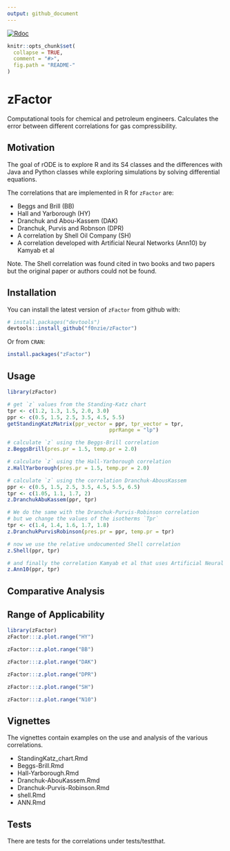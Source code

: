 ```yaml
---
output: github_document
---
```


[![Rdoc](http://www.rdocumentation.org/badges/version/zFactor)](http://www.rdocumentation.org/packages/zFactor)


<!-- README.md is generated from README.Rmd. Please edit that file -->

```r
knitr::opts_chunk$set(
  collapse = TRUE,
  comment = "#>",
  fig.path = "README-"
)
```

# zFactor
Computational tools for chemical and petroleum engineers. Calculates the error between different correlations for gas compressibility.

## Motivation

The goal of rODE is to explore R and its S4 classes and the differences with Java and Python classes while exploring simulations by solving differential equations.


The correlations that are implemented in R for `zFactor` are:

* Beggs and Brill (BB)
* Hall and Yarborough (HY)
* Dranchuk and Abou-Kassem (DAK)
* Dranchuk, Purvis and Robnson (DPR)
* A correlation by Shell Oil Company (SH)
* A correlation developed with Artificial Neural Networks (Ann10) by Kamyab et al

Note. The Shell correlation was found cited in two books and two papers but the original paper or authors could not be found.


## Installation
You can install the latest version of `zFactor` from github with:

```r
# install.packages("devtools")
devtools::install_github("f0nzie/zFactor")
```


Or from `CRAN`:

```r
install.packages("zFactor")
```

## Usage

```r
library(zFactor)

# get `z` values from the Standing-Katz chart
tpr <- c(1.2, 1.3, 1.5, 2.0, 3.0) 
ppr <- c(0.5, 1.5, 2.5, 3.5, 4.5, 5.5) 
getStandingKatzMatrix(ppr_vector = ppr, tpr_vector = tpr, 
                                 pprRange = "lp")

# calculate `z` using the Beggs-Brill correlation
z.BeggsBrill(pres.pr = 1.5, temp.pr = 2.0)

# calculate `z` using the Hall-Yarborough correlation
z.HallYarborough(pres.pr = 1.5, temp.pr = 2.0)

# calculate `z` using the correlation Dranchuk-AbousKassem
ppr <- c(0.5, 1.5, 2.5, 3.5, 4.5, 5.5, 6.5) 
tpr <- c(1.05, 1.1, 1.7, 2) 
z.DranchukAbuKassem(ppr, tpr)

# We do the same with the Dranchuk-Purvis-Robinson correlation
# but we change the values of the isotherms `Tpr`
tpr <- c(1.4, 1.4, 1.6, 1.7, 1.8) 
z.DranchukPurvisRobinson(pres.pr = ppr, temp.pr = tpr)

# now we use the relative undocumented Shell correlation
z.Shell(ppr, tpr)

# and finally the correlation Kamyab et al that uses Artificial Neural Networks
z.Ann10(ppr, tpr)

```

## Comparative Analysis

## Range of Applicability


```r

library(zFactor)
zFactor:::z.plot.range("HY")

zFactor:::z.plot.range("BB")

zFactor:::z.plot.range("DAK")

zFactor:::z.plot.range("DPR")

zFactor:::z.plot.range("SH")

zFactor:::z.plot.range("N10")
```


## Vignettes
The vignettes contain examples on the use and analysis of the various correlations.

* StandingKatz_chart.Rmd
* Beggs-Brill.Rmd
* Hall-Yarborough.Rmd
* Dranchuk-AbouKassem.Rmd
* Dranchuk-Purvis-Robinson.Rmd
* shell.Rmd
* ANN.Rmd

## Tests
There are tests for the correlations under tests/testthat.




